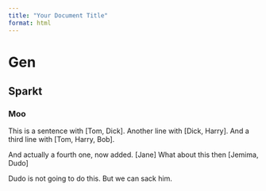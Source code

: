 ---
title: "Your Document Title"
format: html
---

# Gen

## Sparkt

### Moo

This is a sentence with [Tom, Dick].
Another line with [Dick, Harry].
And a third line with [Tom, Harry, Bob].

And actually a fourth one, now added. [Jane]
What about this then [Jemima, Dudo]


Dudo is not going to do this. But we can sack him.
